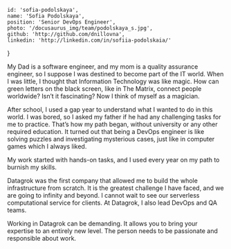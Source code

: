<!-- markdownlint-disable first-line-h1 -->


    id: 'sofia-podolskaya',
    name: 'Sofia Podolskaya',
    position: 'Senior DevOps Engineer',
    photo: '/docusaurus_img/team/podolskaya_s.jpg',
    github: 'http://github.com/dnillovna',
    linkedin: 'http://linkedin.com/in/sofiia-podolskaia/'
}

<Card meta={meta}>

My Dad is a software engineer, and my mom is a quality assurance engineer, so I suppose I was destined to become part of the IT world. When I was little, I thought that Information Technology was like magic. How can green letters on the black screen, like in The Matrix, connect people worldwide? Isn’t it fascinating? Now I think of myself as a magician.

After school, I used a gap year to understand what I wanted to do in this world. I was bored, so I asked my father if he had any challenging tasks for me to practice. That’s how my path began, without university or any other required education. It turned out that being a DevOps engineer is like solving puzzles and investigating mysterious cases, just like in computer games which I always liked.

My work started with hands-on tasks, and I used every year on my path to burnish my skills.

Datagrok was the first company that allowed me to build the whole infrastructure from scratch. It is the greatest challenge I have faced, and we are going to infinity and beyond. I cannot wait to see our serverless computational service for clients. At Datagrok, I also lead DevOps and QA teams.

Working in Datagrok can be demanding. It allows you to bring your expertise to an entirely new level. The person needs to be passionate and responsible about work.
</Card>
